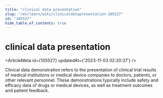 ```yaml
---
title: "clinical data presentation"
slug: "/en/learn/wiki/clinicaldatapresentation-105527"
id: "105527"
hide_table_of_contents: true
---
```



# clinical data presentation

<ArticleMeta id={105527} updatedAt={'2023-11-03 02:20:37'} />
<div className='border-solid border-b border-t-0 my-4 border-[var(--ifm-color-gray-300)]' />

Clinical data demonstration refers to the presentation of clinical trial results of medical institutions or medical device companies to doctors, patients, or other relevant personnel. These demonstrations typically include safety and efficacy data of drugs or medical devices, as well as treatment outcomes and patient feedback.
